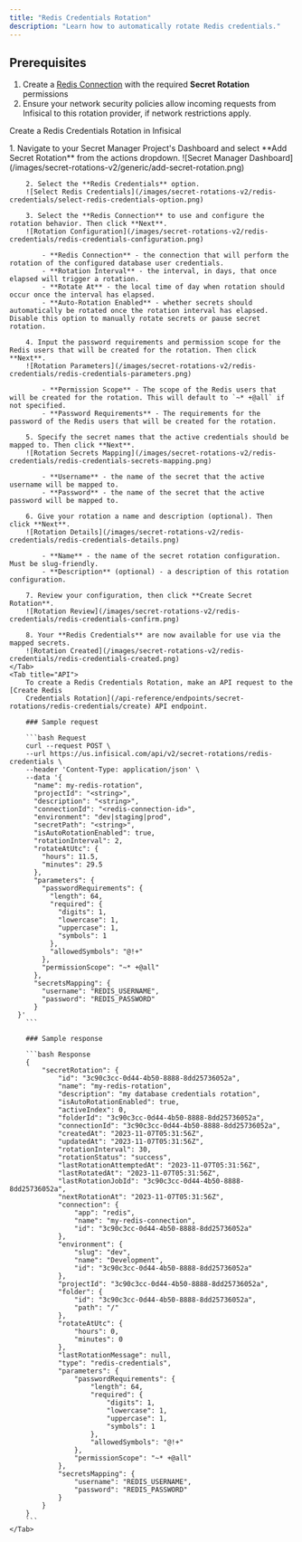 ```yaml
---
title: "Redis Credentials Rotation"
description: "Learn how to automatically rotate Redis credentials."
---
```


## Prerequisites

1. Create a [Redis Connection](/integrations/app-connections/redis) with the required **Secret Rotation** permissions
2. Ensure your network security policies allow incoming requests from Infisical to this rotation provider, if network restrictions apply.

Create a Redis Credentials Rotation in Infisical

<Tabs>
    <Tab title="Infisical UI">
        1. Navigate to your Secret Manager Project's Dashboard and select **Add Secret Rotation** from the actions dropdown.
        ![Secret Manager Dashboard](/images/secret-rotations-v2/generic/add-secret-rotation.png)

        2. Select the **Redis Credentials** option.
        ![Select Redis Credentials](/images/secret-rotations-v2/redis-credentials/select-redis-credentials-option.png)

        3. Select the **Redis Connection** to use and configure the rotation behavior. Then click **Next**.
        ![Rotation Configuration](/images/secret-rotations-v2/redis-credentials/redis-credentials-configuration.png)

            - **Redis Connection** - the connection that will perform the rotation of the configured database user credentials.
            - **Rotation Interval** - the interval, in days, that once elapsed will trigger a rotation.
            - **Rotate At** - the local time of day when rotation should occur once the interval has elapsed.
            - **Auto-Rotation Enabled** - whether secrets should automatically be rotated once the rotation interval has elapsed. Disable this option to manually rotate secrets or pause secret rotation.

        4. Input the password requirements and permission scope for the Redis users that will be created for the rotation. Then click **Next**.
        ![Rotation Parameters](/images/secret-rotations-v2/redis-credentials/redis-credentials-parameters.png)

            - **Permission Scope** - The scope of the Redis users that will be created for the rotation. This will default to `~* +@all` if not specified.
            - **Password Requirements** - The requirements for the password of the Redis users that will be created for the rotation.

        5. Specify the secret names that the active credentials should be mapped to. Then click **Next**.
        ![Rotation Secrets Mapping](/images/secret-rotations-v2/redis-credentials/redis-credentials-secrets-mapping.png)

            - **Username** - the name of the secret that the active username will be mapped to.
            - **Password** - the name of the secret that the active password will be mapped to.

        6. Give your rotation a name and description (optional). Then click **Next**.
        ![Rotation Details](/images/secret-rotations-v2/redis-credentials/redis-credentials-details.png)

            - **Name** - the name of the secret rotation configuration. Must be slug-friendly.
            - **Description** (optional) - a description of this rotation configuration.

        7. Review your configuration, then click **Create Secret Rotation**.
        ![Rotation Review](/images/secret-rotations-v2/redis-credentials/redis-credentials-confirm.png)

        8. Your **Redis Credentials** are now available for use via the mapped secrets.
        ![Rotation Created](/images/secret-rotations-v2/redis-credentials/redis-credentials-created.png)
    </Tab>
    <Tab title="API">
        To create a Redis Credentials Rotation, make an API request to the [Create Redis
        Credentials Rotation](/api-reference/endpoints/secret-rotations/redis-credentials/create) API endpoint.

        ### Sample request

        ```bash Request
        curl --request POST \
        --url https://us.infisical.com/api/v2/secret-rotations/redis-credentials \
        --header 'Content-Type: application/json' \
        --data '{
          "name": my-redis-rotation",
          "projectId": "<string>",
          "description": "<string>",
          "connectionId": "<redis-connection-id>",
          "environment": "dev|staging|prod",
          "secretPath": "<string>",
          "isAutoRotationEnabled": true,
          "rotationInterval": 2,
          "rotateAtUtc": {
            "hours": 11.5,
            "minutes": 29.5
          },
          "parameters": {
            "passwordRequirements": {
              "length": 64,
              "required": {
                "digits": 1,
                "lowercase": 1,
                "uppercase": 1,
                "symbols": 1
              },
              "allowedSymbols": "@!+"
            },
            "permissionScope": "~* +@all"
          },
          "secretsMapping": {
            "username": "REDIS_USERNAME",
            "password": "REDIS_PASSWORD"
          }
      }'
        ```

        ### Sample response

        ```bash Response
        {
            "secretRotation": {
                "id": "3c90c3cc-0d44-4b50-8888-8dd25736052a",
                "name": "my-redis-rotation",
                "description": "my database credentials rotation",
                "isAutoRotationEnabled": true,
                "activeIndex": 0,
                "folderId": "3c90c3cc-0d44-4b50-8888-8dd25736052a",
                "connectionId": "3c90c3cc-0d44-4b50-8888-8dd25736052a",
                "createdAt": "2023-11-07T05:31:56Z",
                "updatedAt": "2023-11-07T05:31:56Z",
                "rotationInterval": 30,
                "rotationStatus": "success",
                "lastRotationAttemptedAt": "2023-11-07T05:31:56Z",
                "lastRotatedAt": "2023-11-07T05:31:56Z",
                "lastRotationJobId": "3c90c3cc-0d44-4b50-8888-8dd25736052a",
                "nextRotationAt": "2023-11-07T05:31:56Z",
                "connection": {
                    "app": "redis",
                    "name": "my-redis-connection",
                    "id": "3c90c3cc-0d44-4b50-8888-8dd25736052a"
                },
                "environment": {
                    "slug": "dev",
                    "name": "Development",
                    "id": "3c90c3cc-0d44-4b50-8888-8dd25736052a"
                },
                "projectId": "3c90c3cc-0d44-4b50-8888-8dd25736052a",
                "folder": {
                    "id": "3c90c3cc-0d44-4b50-8888-8dd25736052a",
                    "path": "/"
                },
                "rotateAtUtc": {
                    "hours": 0,
                    "minutes": 0
                },
                "lastRotationMessage": null,
                "type": "redis-credentials",
                "parameters": {
                    "passwordRequirements": { 
                        "length": 64,
                        "required": {
                            "digits": 1,
                            "lowercase": 1,
                            "uppercase": 1,
                            "symbols": 1
                        },
                        "allowedSymbols": "@!+"
                    },
                    "permissionScope": "~* +@all"
                },
                "secretsMapping": {
                    "username": "REDIS_USERNAME",
                    "password": "REDIS_PASSWORD"
                }
            }
        }
        ```
    </Tab>
</Tabs>
